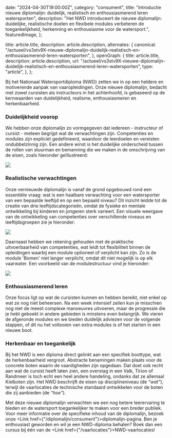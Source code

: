 
  date: "2024-04-30T19:00:00Z",
  category: "consument",
  title:
    "Introductie nieuwe diplomalijn: duidelijk, realistisch en enthousiasmerend leren watersporten",
  description:
    "Het NWD introduceert de nieuwe diplomalijn: duidelijke, realistische doelen en flexibele modules verbeteren de toegankelijkheid, herkenning en enthousiasme voor de watersport.",
  featuredImage,
};

  title: article.title,
  description: article.description,
  alternates: {
    canonical:
      "/actueel/vs3stv9X-nieuwe-diplomalijn-duidelijk-realistisch-en-enthousiasmerend-leren-watersporten",
  },
  openGraph: {
    title: article.title,
    description: article.description,
    url: "/actueel/vs3stv9X-nieuwe-diplomalijn-duidelijk-realistisch-en-enthousiasmerend-leren-watersporten",
    type: "article",
  },
};


Bij het Nationaal Watersportdiploma (NWD) zetten we in op een heldere en
motiverende aanpak van vaaropleidingen. Onze nieuwe diplomalijn, bedacht met
zowel cursisten als instructeurs in het achterhoofd, is gebaseerd op de
kernwaarden van duidelijkheid, realisme, enthousiasmeren en herkenbaarheid.

### Duidelijkheid voorop

We hebben onze diplomalijn zo vormgegeven dat iedereen - instructeur of
cursist - meteen begrijpt wat de verwachtingen zijn. Competenties en modules
zijn expliciet gedefinieerd, waardoor de leerdoelen en vereisten ondubbelzinnig
zijn. Een andere winst is het duidelijke onderscheid tussen de rollen van
stuurman en bemanning die we maken in de omschrijving van de eisen, zoals
hieronder geïllustreerd:

<Image src={Slide2} className="rounded-none" />

### Realistische verwachtingen

Onze vernieuwde diplomalijn is vanaf de grond opgebouwd rond een essentiële
vraag: wat is een haalbare verwachting voor een watersporter van een bepaalde
leeftijd en op een bepaald niveau? Dit inzicht leidde tot de creatie van drie
leeftijdscategorieën, omdat de fysieke en mentale ontwikkeling bij kinderen en
jongeren sterk varieert. Een visuele weergave van de ontwikkeling van
competenties over verschillende niveaus en leeftijdsgroepen zie je hieronder:

<Image src={Slide1} className="rounded-none" />

Daarnaast hebben we rekening gehouden met de praktische uitvoerbaarheid van
competenties, wat leidt tot flexibiliteit binnen de opleidingen waarbij een
module optioneel of verplicht kan zijn. Zo is de module 'Bomen' niet langer
verplicht, omdat dit niet mogelijk is op elk vaarwater. Een voorbeeld van de
modulestructuur vind je hieronder:

<Image src={Slide3} className="rounded-none" />

### Enthousiasmerend leren

Onze focus ligt op wat de cursisten kunnen en hebben bereikt, niet enkel op wat
ze nog niet beheersen. Na een week intensief zeilen kun je misschien nog niet de
meest complexe manoeuvres uitvoeren, maar de progressie die je hebt geboekt in
andere gebieden is minstens even belangrijk. We vieren de afgeronde modules en
we bieden duidelijk adviezen voor de volgende stappen, of dit nu het voltooien
van extra modules is of het starten in een nieuwe boot.

### Herkenbaar en toegankelijk

Bij het NWD is een diploma direct gelinkt aan een specifiek boottype, wat de
herkenbaarheid vergroot. Abstracte benamingen maken plaats voor de concrete
boten waarin de vaardigheden zijn opgedaan. Dat doet ook recht aan wat de
cursist heeft laten zien, een overstag in een Valk, Tirion of Randmeer is toch
echt een heel andere handeling, ondanks dat ze allemaal Kielboten zijn. Het NWD
beschrijft de eisen op disciplineniveau (de _“wat”_), terwijl de vaarlocaties de
technische standaard ontwikkelen voor de boten die zij aanbieden (de _“hoe”_).

Met deze nieuwe diplomalijn verwachten we een nog betere leerervaring te bieden
en de watersport toegankelijker te maken voor een breder publiek. Voor meer
informatie over de specifieke inhoud van de diplomalijn, bezoek onze&#32;<Link
href={"/diplomalijn/consument"}>diplomalijn-pagina</Link>. Ben je enthousiast
geworden en wil je een NWD-diploma behalen? Boek dan een cursus bij één van
de&#32;<Link href={"/vaarlocaties"}>NWD-vaarlocaties</Link>!
